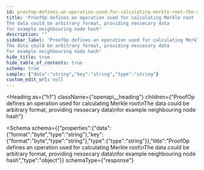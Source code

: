 ```yaml
---
id: proofop-defines-an-operation-used-for-calculating-merkle-root-the-data-could-be-arbitrary-format-providing-nessecary-data-for-example-neighbouring-node-hash
title: "ProofOp defines an operation used for calculating Merkle root
The data could be arbitrary format, providing nessecary data
for example neighbouring node hash"
description: ""
sidebar_label: "ProofOp defines an operation used for calculating Merkle root
The data could be arbitrary format, providing nessecary data
for example neighbouring node hash"
hide_title: true
hide_table_of_contents: true
schema: true
sample: {"data":"string","key":"string","type":"string"}
custom_edit_url: null
---
```



<Heading
  as={"h1"}
  className={"openapi__heading"}
  children={"ProofOp defines an operation used for calculating Merkle root\nThe data could be arbitrary format, providing nessecary data\nfor example neighbouring node hash"}
>
</Heading>





<Schema
  schema={{"properties":{"data":{"format":"byte","type":"string"},"key":{"format":"byte","type":"string"},"type":{"type":"string"}},"title":"ProofOp defines an operation used for calculating Merkle root\nThe data could be arbitrary format, providing nessecary data\nfor example neighbouring node hash","type":"object"}}
  schemaType={"response"}
>
  
</Schema>
            